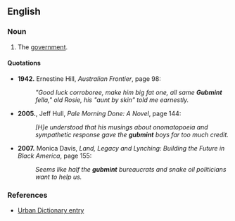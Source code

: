 ==English==

===Noun===
{{en-noun|-}}

# {{colloquial}} The [[government]].

====Quotations====
*'''1942.''' Ernestine Hill, ''Australian Frontier'', page 98:
*:''"Good luck corroboree, make him big fat one, all same '''Gubmint''' fella," old Rosie, his "aunt by skin" told me earnestly.''
*'''2005.''', Jeff Hull, ''Pale Morning Done: A Novel'', page 144:
*:''[H]e understood that his musings about onomatopoeia and sympathetic response gave the '''gubmint''' boys far too much credit.''
*'''2007.''' Monica Davis, ''Land, Legacy and Lynching: Building the Future in Black America'', page 155:
*:''Seems like half the '''gubmint''' bureaucrats and snake oil politicians want to help us.''

===References===
* [http://www.urbandictionary.com/define.php?term=gubmint Urban Dictionary entry]